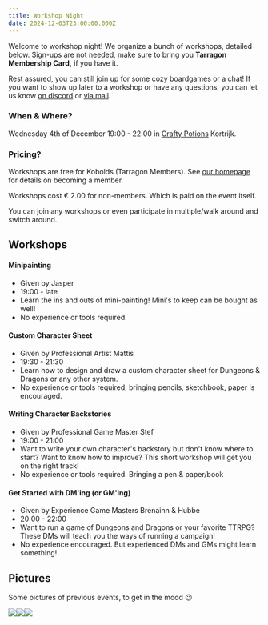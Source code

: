 ```yaml
---
title: Workshop Night
date: 2024-12-03T23:00:00.000Z
---
```


Welcome to workshop night! We organize a bunch of workshops, detailed below. Sign-ups are not needed, make sure to bring you **Tarragon Membership Card,** if you have it.

Rest assured, you can still join up for some cozy boardgames or a chat! If you want to show up later to a workshop or have any questions, you can let us know [on discord](https://discord.com/invite/TjDUu2Gkag) or [via mail](mailto\:tarragonvzw@gmail.com).

### When & Where?

Wednesday 4th of December 19:00 - 22:00 in [Crafty Potions](https://maps.app.goo.gl/Gzm1VVBpcnpDms4F7) Kortrijk.

### Pricing?

Workshops are free for Kobolds (Tarragon Members). See [our homepage](https://tarragon.be) for details on becoming a member.

Workshops cost € 2.00 for non-members. Which is paid on the event itself.

You can join any workshops or even participate in multiple/walk around and switch around.

## Workshops

#### Minipainting

* Given by Jasper
* 19:00 - late
* Learn the ins and outs of mini-painting! Mini's to keep can be bought as well!
* No experience or tools required.

#### Custom Character Sheet

* Given by Professional Artist Mattis
* 19:30 - 21:30
* Learn how to design and draw a custom character sheet for Dungeons & Dragons or any other system.
* No experience or tools required, bringing pencils, sketchbook, paper is encouraged.

#### Writing Character Backstories

* Given by Professional Game Master Stef
* 19:00 - 21:00
* Want to write your own character's backstory but don't know where to start? Want to know how to improve? This short workshop will get you on the right track!
* No experience or tools required. Bringing a pen & paper/book

#### Get Started with DM'ing (or GM'ing)

* Given by Experience Game Masters Brenainn & Hubbe
* 20:00 - 22:00
* Want to run a game of Dungeons and Dragons or your favorite TTRPG? These DMs will teach you the ways of running a campaign!
* No experience encouraged. But experienced DMs and GMs might learn something!

## Pictures

Some pictures of previous events, to get in the mood 😉

![](</uploads/public/uploads/eventpics/2023 Workshop Night/PXL_20240417_171504181.jpg>)![](</uploads/public/uploads/eventpics/2023 Workshop Night/IMG_0052.jpg>)![](</uploads/public/uploads/eventpics/2023 Workshop Night/IMG_0046.jpg>)
